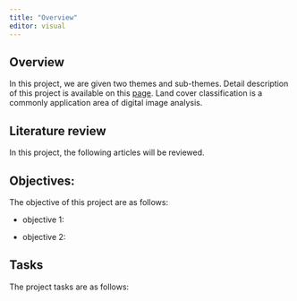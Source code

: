 ```yaml
---
title: "Overview"
editor: visual
---
```


## Overview

In this project, we are given two themes and sub-themes. Detail description of this project is available on this [page](https://smt201-ay2022-23t1.netlify.app/gisproject). Land cover classification is a commonly application area of digital image analysis.

## Literature review

In this project, the following articles will be reviewed.

## Objectives:

The objective of this project are as follows:

-   objective 1:

-   objective 2:

## Tasks

The project tasks are as follows:
